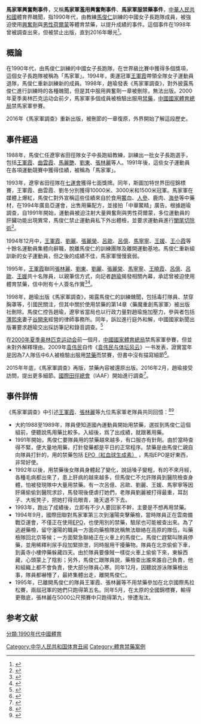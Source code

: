 '''馬家軍興奮劑事件'''，又稱'''馬家軍濫用興奮劑事件'''、'''馬家軍服禁藥事件'''，[[中華人民共和國|中華人民共和國]]體育界醜聞，指1990年代，由教練[[馬俊仁|馬俊仁]]訓練的中國女子長跑隊成員，被強迫使用[[興奮劑|興奮劑]]與[[男性荷爾蒙|男性荷爾蒙]]等體育禁藥，以提升成績的事件。這個事件在1998年曾被調查出來，但被禁止出版，直到2016年曝光<ref>{{cite news|title=揭秘文章被封17年曝光 馬家軍奪冠黑幕　教頭逼服禁藥|url=http://hk.apple.nextmedia.com/international/art/20160204/19478615|accessdate=2016-08-14|agency=香港蘋果日報|date=2016-02-04}}</ref>。

==概論==
在1990年代，由馬俊仁訓練的中國女子長跑隊，在世界級比賽中獲得多個獎項，這個女子長跑隊被稱為「馬家軍」。1994年，奧運冠軍[[王軍霞|王軍霞]]帶領全隊女子運動員退隊，馬俊仁重新訓練新的成員。1998年，趙瑜發表《馬家軍調查》，對外披露馬俊仁進行訓練時的各種醜聞，但是其中服用興奮劑一章被刪除，無法出版。2000年夏季奥林匹克运动会前夕，馬家軍多個成員被檢驗出服用[[體育禁藥|禁藥]]，[[中國國家體育總局|中國國家體育總局]]禁馬家軍參賽。

2016年《馬家軍調查》重新出版，被刪節的一章復原，外界開始了解這段歷史。

==事件經過==
1988年，馬俊仁任遼寧省田徑隊女子中長跑組教練，訓練出一批女子長跑選手，包括[[王軍霞|王軍霞]]、[[曲雲霞|曲雲霞]]、[[馬麗艷|馬麗艷]]、[[刘东_(田径运动员)|劉東]]、[[張林麗|張林麗]]等人。1991年後，這些女子運動員在各項運動競賽中獲得佳績，被稱為「馬家軍」。

1993年，遼寧省田徑隊在[[七運會|七運會]]獲得七面獎牌。同年，斯圖加特世界田徑錦標賽，王軍霞、曲雲霞、劉冬分別獲得10000米、3000米和1500米冠軍。馬家軍在媒體上爆紅，馬俊仁對外宣稱這些佳績來自於食用[[鱉|鱉]]血、[[人參|人參]]、鹿肉、[[海參|海參]]等中藥材，在1994年廣島亞運會，出售用藥配方，並接拍「中華鱉精」廣告。根據趙瑜調查，自1991年開始，運動員被迫注射大量興奮劑與男性荷爾蒙，多位運動員的肝臟功能出現異常，馬俊仁禁止運動員私下外出體檢，並要求運動員進行[[闌尾切除術|闌尾切除術]]<ref>{{cite news|author1=楊敏|title=“馬家軍”被迫集體服用禁藥|url=http://sports.people.com.cn/BIG5/n1/2016/0204/c14820-28109600.html|accessdate=2016-08-14|agency=廣州日報|publisher=人民網|date=2016-02-04}}</ref>。

1994年12月中，[[王軍霞|王軍霞]]、[[刘丽_(运动员)|劉麗]]、[[張麗榮|張麗榮]]、[[呂歐|呂歐]]、[[呂億|呂億]]、[[馬寧寧|馬寧寧]]、[[王媛|王媛]]、[[王小霞|王小霞]]等十餘名運動員集體向辭職，脫離馬俊仁的訓練團隊及離開運動基地。馬俊仁重新組訓新的女子運動員，但之後的成績不佳，馬家軍慢慢衰弱。

1995年，[[王軍霞|王軍霞]]聯同[[張林麗|張林麗]]、[[刘东_(田径运动员)|劉東]]、[[刘丽_(运动员)|劉麗]]、[[張麗榮|張麗榮]]、[[馬寧寧|馬寧寧]]、[[王曉霞|王曉霞]]、[[呂億|呂億]]、[[呂歐|呂歐]]、[[王媛|王媛]]共十名隊員，以親筆信方式，向記者[[趙瑜|趙瑜]]揭發相關內幕，承認曾被迫使用體育禁藥，信中附有十人簽名作實<ref>{{cite news|author1=洪偵源|title=世界紀錄保持人王軍霞　承認馬家軍用禁藥|url=http://sports.ettoday.net/news/644279|accessdate=2016-08-14|agency=ETToday|date=2016-02-05|archive-url=https://web.archive.org/web/20160828195132/http://sports.ettoday.net/news/644279|archive-date=2016-08-28|dead-url=yes}}</ref><ref>{{cite news|title=揭露马家军禁药联名信曝光 王军霞等十队员签名|url=http://sports.sina.com.cn/others/athletics/2016-02-03/doc-ifxnzanh0652496.shtml|accessdate=2016-08-14|agency=新浪体育|date=2016-02-03}}</ref>。

1998年，趙瑜出版《馬家軍調查》，揭露馬俊仁的訓練醜聞，包括毒打隊員、禁穿胸罩等，引國民關注，但其中關於使用禁藥的第14章〈藥魔重創馬家軍〉被出版社刪除。馬俊仁控告趙瑜，遼寧省當局也以行政力量對趙瑜施加壓力，參與者包括[[薄熙來|薄熙來]]妻子[[谷開來|谷開來]]經營的律師事務所。同年，訴訟進行庭外和解，中國國家新聞出版署要求趙瑜交出採訪筆記和錄音調查。<ref>{{cite news|title=揭秘文章被封17年曝光 馬家軍奪冠黑幕 教頭逼服禁藥 |agency=蘋果日報 |date=2016-02-04|url=https://collection.news/appledaily/articles/YA4SIT7CIYAUYWJX2QTCPPRT6I |accessdate=2021-07-31 }}</ref>

在[[2000年夏季奥林匹克运动会|2000年夏季奥林匹克运动会]]前一個月，[[中國國家體育總局|中國國家體育總局]]禁馬家軍參賽，但並未對外解釋理由。2009年[[袁伟民|袁伟民]]自传《[[袁伟民与体坛风云|袁伟民与体坛风云]]》一书发表，證實當年是因為7人隊伍中6人被檢驗出服用[[體育禁藥|禁藥]]而禁賽，但書中沒有描寫細節<ref>{{cite news|title=中國新書爆料　國家教練逼選手用禁藥|url=http://www.appledaily.com.tw/realtimenews/article/new/20160203/789564/|accessdate=2016-08-14|agency=台灣蘋果日報|date=2016-02-03}}</ref>。

2015年年底，《馬家軍調查》再版，禁藥內容被還原出版。2016年2月，趙瑜接受訪問，提出更多細節。[[國際田徑總會|國際田徑總會]]（IAAF）開始進行調查<ref>{{cite news|author1=晧宇|title=國際田聯開始調查馬家軍「用藥」指稱|url=http://www.bbc.com/zhongwen/trad/china/2016/02/160205_china_athletics_scandal_ma|accessdate=2016-08-14|agency=BBC中文網|date=2016-02-05}}</ref>。

==事件詳情==
《馬家軍調查》中引述[[王軍霞|王軍霞]]、[[張林麗|張林麗]]等九位馬家軍老隊員共同回憶：<ref name=MaReport>{{cite book |title=《獨立調查啓示錄·馬家軍調查》〈附錄一、藥魔重創馬家軍（原第14章）〉 |author=趙瑜 |date=2016 |publisher=陝西人民出版社}}</ref><ref>{{Cite web |url=http://news.163.com/16/0203/11/BET60R0I00011229.html |title=網易：马家军被删章节:马俊仁亲自打针 王军霞举报 |access-date=2016-02-03 |archive-url=https://web.archive.org/web/20160203173352/http://news.163.com/16/0203/11/BET60R0I00011229.html |archive-date=2016-02-03 |dead-url=yes }}</ref>
* 大約1988至1989年，隊員便知道國內運動員開始用禁藥，選拔到馬俊仁這個組前，便聽說馬用藥比較多。入組後，爲了出成績，就跟著用藥。
* 1991年開始，馬俊仁要隊員用的禁藥越來越多，有口服亦有針劑。由於當時查得不緊，便大量地用藥，打針發藥都是平日的正常程序。禁藥是由馬俊仁親自向隊員打針的，用的禁藥包括 [[紅血球生成素|EPO（紅血球生成素）]] ，馬指EPO是好東西，非常好使。
* 1992年以後，用禁藥後女隊員身體起了變化，說話嗓子變粗，有的不來月經，各種毛病都出來了，患上肝病的越來越多，但馬俊仁不允許隊員到醫院檢查身體，怕被發現隊中大量用禁藥。有一次呂億、呂歐、劉麗、王媛、馬寧寧等因肝痛偷偷到醫院求診，馬發現後便虐打她們，老隊員劉麗被打得最重，耳刮子、大板凳子，把她打得烏眼青，幾天退不下去。
* 1993年，跑出了成績後，立即有不少人要回家不幹，主要是不想再用禁藥。
* 1994年9月，國際田聯對馬家軍第三次到瀋陽突擊藥檢，當時隊員正在雲南備戰亞運會，不僅正在使用[[紅血球生成素|EPO]]，也使用別的禁藥，驗尿也可能被查出來。為了逃避藥檢，留守瀋陽的職員一方面向藥檢隊訛稱無法聯絡在高原的隊伍，叫藥檢隊回北京等候；一方面緊急聯絡正在火車上的馬俊仁。馬俊仁趕緊叫隊員停藥，並用稀釋利尿手段加緊排泄，同時服用干擾藥物。隊員在北京偷偷下車，到黃寺小樓停藥躲藏四天。由於隊員要像賊一樣從火車上偷偷下來，東躲西藏，心頭蒙上了陰影；另外，馬俊仁跟隊員說，藥檢查出誰來誰自己負責，他和組織上都不會負責，使大部分隊員心寒。同年12月，因聽說游泳隊藥檢出事，隊員都嚇懵了，最終集體出走，離開馬俊仁。
* 1995年，已離開馬俊仁的隊員王軍霞、張林麗等不用禁藥參加在北京國際馬拉松賽，兩屆冠軍的她們只跑得第五名。同年5月，在太原的全國錦標賽，輸得更徹底，張林麗在5000公尺預賽中只跑得第九，慘遭淘汰。

== 参考文献 ==
{{Reflist}}

[[Category:中华人民共和国体育丑闻|Category:中华人民共和国体育丑闻]]
[[分類:1990年代中國體育|分類:1990年代中國體育]]
[[Category:體育禁藥案例|Category:體育禁藥案例]]